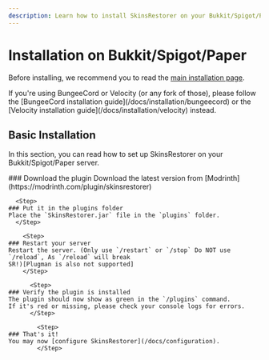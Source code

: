 ```yaml
---
description: Learn how to install SkinsRestorer on your Bukkit/Spigot/Paper server.
---
```



# Installation on Bukkit/Spigot/Paper

Before installing, we recommend you to read the [main installation page](/docs/installation).

<Callout type="info" emoji="ℹ️">
    If you're using BungeeCord or Velocity (or any fork of those), please follow the [BungeeCord installation guide](/docs/installation/bungeecord)
    or the [Velocity installation guide](/docs/installation/velocity) instead.
</Callout>

## Basic Installation

In this section, you can read how to set up SkinsRestorer on your Bukkit/Spigot/Paper server.

<Steps>
    <Step>
    ### Download the plugin
    Download the latest version from [Modrinth](https://modrinth.com/plugin/skinsrestorer)
      </Step>

      <Step>
    ### Put it in the plugins folder
    Place the `SkinsRestorer.jar` file in the `plugins` folder.
      </Step>

        <Step>
    ### Restart your server
    Restart the server. (Only use `/restart` or `/stop` Do NOT use `/reload`, As `/reload` will break
    SR!)[Plugman is also not supported]
        </Step>

          <Step>
    ### Verify the plugin is installed
    The plugin should now show as green in the `/plugins` command.
    If it's red or missing, please check your console logs for errors.
          </Step>

            <Step>
    ### That's it!
    You may now [configure SkinsRestorer](/docs/configuration).
            </Step>
</Steps>
